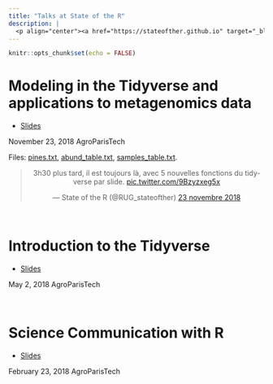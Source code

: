 ```yaml
---
title: "Talks at State of the R"
description: |
  <p align="center"><a href="https://stateofther.github.io" target="_blank"><img src="img/sticker_sotr.png" alt="State of the R" height="130"></a></p>
---
```


```r
knitr::opts_chunk$set(echo = FALSE)
```

# Modeling in the Tidyverse and applications to metagenomics data


* [Slides](slides/modelingtidyverse/ "Modeling in the Tidyverse")

<aside>
November 23, 2018
AgroParisTech 
</aside>

Files: [pines.txt](slides/modelingtidyverse/pines.txt), [abund_table.txt](slides/modelingtidyverse/abund_table.txt), [samples_table.txt](slides/modelingtidyverse/samples_table.txt).


<blockquote class="twitter-tweet" data-lang="fr" align="center"><p lang="fr" dir="ltr">3h30 plus tard, il est toujours là, avec 5 nouvelles fonctions du tidyverse par slide. <a href="https://t.co/9Bzyzxeg5x">pic.twitter.com/9Bzyzxeg5x</a></p>&mdash; State of the R (@RUG_stateofther) <a href="https://twitter.com/RUG_stateofther/status/1066005405451649026?ref_src=twsrc%5Etfw">23 novembre 2018</a></blockquote>
<script async src="https://platform.twitter.com/widgets.js" charset="utf-8"></script>


<br>

# Introduction to the Tidyverse 

* [Slides](slides/introtidyverse "Introduction to the Tidyverse")

<aside>
May 2, 2018
AgroParisTech
</aside>



<br>

# Science Communication with R

* [Slides](slides/sciencecommunication "Science Communication with R")

<aside>
February 23, 2018
AgroParisTech
</aside>


